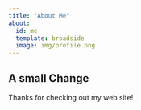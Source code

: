 ```yaml
---
title: "About Me"
about:
  id: me
  template: broadside
  image: img/profile.png
---
```


:::{#me}

## A small Change


:::

Thanks for checking out my web site!
